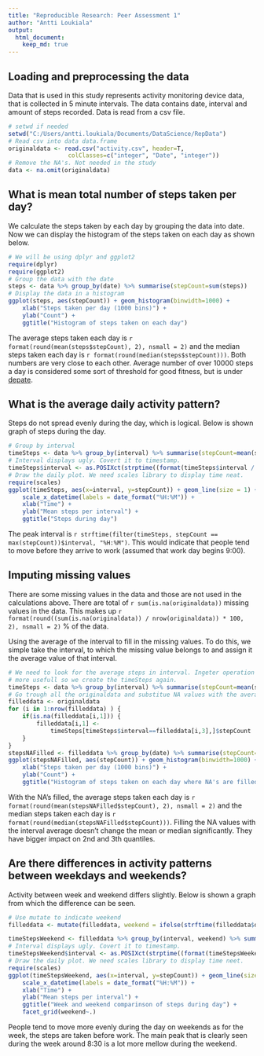```yaml
---
title: "Reproducible Research: Peer Assessment 1"
author: "Antti Loukiala"
output: 
  html_document:
    keep_md: true
---
```



## Loading and preprocessing the data

Data that is used in this study represents activity monitoring device data, that is collected in 5 minute intervals. The data contains date, interval and amount of steps recorded. Data is read from a csv file.

```r
# setwd if needed
setwd("C:/Users/antti.loukiala/Documents/DataScience/RepData")
# Read csv into data data.frame
originaldata <- read.csv("activity.csv", header=T, 
                 colClasses=c("integer", "Date", "integer"))
# Remove the NA's. Not needed in the study
data <- na.omit(originaldata)
```


## What is mean total number of steps taken per day?

We calculate the steps taken by each day by grouping the data into date. Now we can display the histogram of the steps taken on each day as shown below.

```r
# We will be using dplyr and ggplot2
require(dplyr)
require(ggplot2)
# Group the data with the date
steps <- data %>% group_by(date) %>% summarise(stepCount=sum(steps))
# Display the data in a histogram
ggplot(steps, aes(stepCount)) + geom_histogram(binwidth=1000) +
    xlab("Steps taken per day (1000 bins)") +
    ylab("Count") +
    ggtitle("Histogram of steps taken on each day")
```

The average steps taken each day is `r format(round(mean(steps$stepCount), 2), nsmall = 2)` and the median steps taken each day is `r format(round(median(steps$stepCount)))`. Both numbers are very close to each other. Average number of over 10000 steps a day is considered some sort of threshold for good fitness, but is under [depate](http://www.livescience.com/43956-walking-10000-steps-healthy.html).

## What is the average daily activity pattern?

Steps do not spread evenly during the day, which is logical. Below is shown graph of steps during the day.

```r
# Group by interval
timeSteps <- data %>% group_by(interval) %>% summarise(stepCount=mean(steps))
# Interval displays ugly. Covert it to timestamp.
timeSteps$interval <- as.POSIXct(strptime((format(timeSteps$interval / 100, digits=4)), "%H.%M"))
# Draw the daily plot. We need scales library to display time neat.
require(scales)
ggplot(timeSteps, aes(x=interval, y=stepCount)) + geom_line(size = 1) + 
    scale_x_datetime(labels = date_format("%H:%M")) +
    xlab("Time") + 
    ylab("Mean steps per interval") + 
    ggtitle("Steps during day")
```

The peak interval is `r strftime(filter(timeSteps, stepCount == max(stepCount))$interval, "%H:%M")`. This would indicate that people tend to move before they arrive to work (assumed that work day begins 9:00).

## Imputing missing values

There are some missing values in the data and those are not used in the calculations above. There are total of `r sum(is.na(originaldata))` missing values in the data. This makes up `r format(round((sum(is.na(originaldata)) / nrow(originaldata)) * 100, 2), nsmall = 2)` % of the data. 

Using the average of the interval to fill in the missing values. To do this, we simple take the interval, to which the missing value belongs to and assign it the average value of that interval. 

```r
# We need to look for the average steps in interval. Ingeter operation is 
# more usefull so we create the timeSteps again.
timeSteps <- data %>% group_by(interval) %>% summarise(stepCount=mean(steps))
# Go trough all the originaldata and substitue NA values with the average
filleddata <- originaldata
for (i in 1:nrow(filleddata) ) {
    if(is.na(filleddata[i,1])) {
        filleddata[i,1] <- 
            timeSteps[timeSteps$interval==filleddata[i,3],]$stepCount
    }
}
stepsNAFilled <- filleddata %>% group_by(date) %>% summarise(stepCount=sum(steps))
ggplot(stepsNAFilled, aes(stepCount)) + geom_histogram(binwidth=1000) +
    xlab("Steps taken per day (1000 bins)") +
    ylab("Count") +
    ggtitle("Histogram of steps taken on each day where NA's are filled")
```

With the NA's filled, the average steps taken each day is `r format(round(mean(stepsNAFilled$stepCount), 2), nsmall = 2)` and the median steps taken each day is `r format(round(median(stepsNAFilled$stepCount)))`. Filling the NA values with the interval average doesn't change the mean or median significantly. They have bigger impact on 2nd and 3th quantiles.

## Are there differences in activity patterns between weekdays and weekends?

Activity between week and weekend differs slightly. Below is shown a graph from which the difference can be seen.

```r
# Use mutate to indicate weekend
filleddata <- mutate(filleddata, weekend = ifelse(strftime(filleddata$date, '%u') < 6, "week", "weekend"))

timeStepsWeekend <- filleddata %>% group_by(interval, weekend) %>% summarise(stepCount=mean(steps))
# Interval displays ugly. Covert it to timestamp.
timeStepsWeekend$interval <- as.POSIXct(strptime((format(timeStepsWeekend$interval / 100, digits=4)), "%H.%M"))
# Draw the daily plot. We need scales library to display time neet.
require(scales)
ggplot(timeStepsWeekend, aes(x=interval, y=stepCount)) + geom_line(size = 1) + 
    scale_x_datetime(labels = date_format("%H:%M")) +
    xlab("Time") + 
    ylab("Mean steps per interval") + 
    ggtitle("Week and weekend comparinson of steps during day") +
    facet_grid(weekend~.)

```

People tend to move more evenly during the day on weekends as for the week, the steps are taken before work. The main peak that is clearly seen during the week around 8:30 is a lot more mellow during the weekend.
